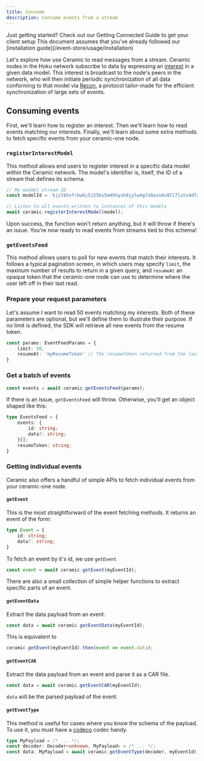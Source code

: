 ```yaml
---
title: Consume
description: Consume events from a stream
---
```



<Callout>
Just getting started? Check out our Getting Connected Guide to get your client setup
This document assumes that you've already followed our [installation guide](/event-store/usage/installation)
</Callout>

Let's explore how use Ceramic to read messages from a stream. Ceramic nodes in the Hoku network subscribe to data by expressing an [interest](/event-store/concepts#interests) in a given data model. This interest is broadcast to the node's peers in the network, who will then initiate periodic synchronization of all data conforming to that model via [Recon](#), a protocol tailor-made for the efficient synchronization of large sets of events.

## Consuming events

First, we'll learn how to register an interest. Then we'll learn how to read events matching our interests. Finally, we'll learn about some extra methods to fetch specific events from your ceramic-one node.

### `registerInterestModel`

This method allows end users to register interest in a specific data model within the Ceramic network. The model's identifier is, itself, the ID of a stream that defines its schema.

```typescript
// My moddel stream ID
const modelId = 'kjzl6hvfrbw6c5i55ks5m4hhyuh0jylw4g7x0asndu97i7luts4dfzvm35oev65';

// Listen to all events written to instances of this modela
await ceramic.registerInterestModel(model);
```

Upon success, the function won't return anything, but it will throw if there's an issue. You're now ready to read events from streams tied to this schema!

### `getEventsFeed`

This method allows users to poll for new events that match their interests. It follows a typical pagination screen, in which users may specify `limit`, the maxinum number of results to return in a given query, and `resumeAt` an opaque token that the ceramic-one node can use to determine where the user left off in their last read.

<Steps>

### Prepare your request parameters

Let's assume I want to read 50 events matching my interests. Both of these parameters are optional, but we'll define them to illustrate their purpose. If no limit is defined, the SDK will retrieve all new events from the resume token.

```typescript
const params: EventFeedParams = {
    limit: 50,
    resumeAt: 'myResumeToken' // The resumeToken returned from the last call to `getEventsFeed`
}
```

### Get a batch of events

```typescript
const events = await ceramic.getEventsFeed(params);
```

If there is an issue, `getEventsFeed` will throw. Otherwise, you'll get an object shaped like this:

```typescript
type EventsFeed = {
    events: {
        id: string;
        data?: string;
    }[];
    resumeToken: string;
}
```

</Steps>

### Getting individual events

Ceramic also offers a handful of simple APIs to fetch individual events from your ceramic-one node.

#### `getEvent`

This is the most straightforward of the event fetching methods. It returns an event of the form:

```typescript
type Event = {
    id: string;
    data?: string;
}
```

To fetch an event by it's id, we use `getEvent`

```typescript
const event = await ceramic.getEvent(myEventId);
```

There are also a small collection of simple helper functions to extract specific parts of an event.

#### `getEventData`

Extract the data payload from an event.

```typescript
const data = await ceramic.getEventData(myEventId);
```

This is equivalent to

```typescript
ceramic.getEvent(myEventId).then(event => event.data);
```

#### `getEventCAR`

Extract the data payload from an event and parse it as a CAR file.

```typescript
const data = await ceramic.getEventCAR(myEventId);
```

`data` will be the parsed payload of the event.

#### `getEventType`

This method is useful for cases where you know the schema of the payload. To use it, you must have a [codeco](https://github.com/ceramicnetwork/codeco) codec handy.

```typescript
type MyPayload = /* ... */;
const decoder: Decoder<unknown, MyPayload> = /* ... */;
const data: MyPayload = await ceramic.getEventType(decoder, myEventId);
```
